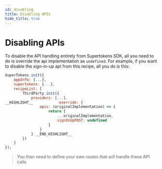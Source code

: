 ```yaml
---
id: disabling
title: Disabling APIs
hide_title: true
---
```


# Disabling APIs

To disable the API handling entirely from Supertokens SDK, all you need to do is override the api implementation as `undefined`. For example, if you want to disable the sign-in-up api from this recipe, all you do is this:

<!--DOCUSAURUS_CODE_TABS-->
<!--ReactJS-->
```jsx
SuperTokens.init({
    appInfo: {...},
    supertokens: {...},
    recipeList: [
        ThirdParty.init({
            providers: [...],
__HIGHLIGHT__            override: {
                apis: (originalImplementation) => {
                    return {
                        ...originalImplementation,
                        signInUpPOST: undefined
                    }
                }
            } __END_HIGHLIGHT__
        })
    ]
});
```
<!--END_DOCUSAURUS_CODE_TABS-->

> You then need to define your own routes that will handle these API calls.